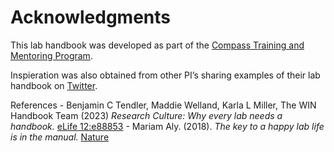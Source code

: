 # Acknowledgments {.unnumbered}

This lab handbook was developed as part of the [Compass Training and Mentoring Program](https://researchercompass.org/about-the-program/). 

Inspieration was also obtained from other PI's sharing examples of their lab handbook on [Twitter](https://twitter.com/Amit_Goldenb/status/1672239108368879616). 

References
- Benjamin C Tendler, Maddie Welland, Karla L Miller, The WIN Handbook Team (2023) _Research Culture: Why every lab needs a handbook._ [eLife 12:e88853](https://elifesciences.org/articles/88853)
- Mariam Aly. (2018). _The key to a happy lab life is in the manual._ [Nature](https://www.nature.com/articles/d41586-018-06167-w)

